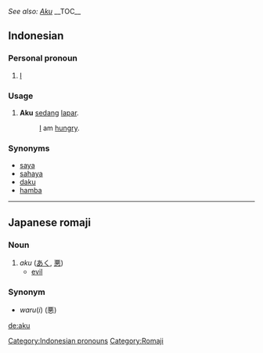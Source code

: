 ''See also: [[Aku]]''
__TOC__
==Indonesian==

===Personal pronoun===

# [[I]]

===Usage===
#'''Aku''' [[sedang]] [[lapar]].
#:[[I]] am [[hungry]].

===Synonyms===
*[[saya]]
*[[sahaya]]
*[[daku]]
*[[hamba]]

----

==Japanese romaji==

===Noun===
# ''aku'' ([[あく]], [[悪]])
#*[[evil]]

===Synonym===
* ''waru''(''i'') (悪)

[[Category:Indonesian pronouns]]
[[Category:Romaji]]

[[de:aku]]
